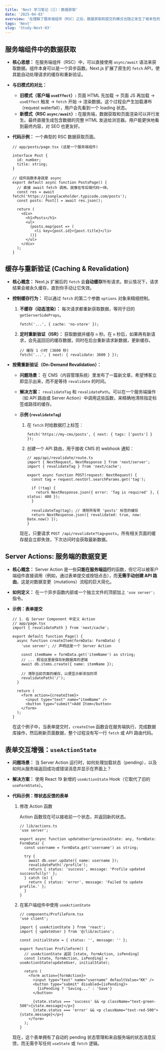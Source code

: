 ```yaml
---
title: 'Next 学习笔记（三）：数据获取'
date: '2025-04-03'
overview: '在理解了服务端组件（RSC）之后，数据获取和提交的模式也随之发生了根本性的变化。旧的 useEffect + fetch 模式不再是首选，新的模式将数据获取和变更更多地放在服务端处理，以获得更好的性能和更简洁的代码。'
tags: 'Next'
slug: 'Study-Next-03'
---
```


## 服务端组件中的数据获取

- **核心思想：** 在服务端组件（RSC）中，可以直接使用 `async/await` 语法来获取数据。组件本身可以是一个异步函数。Next.js 扩展了原生的 `fetch` API，使其能自动处理请求的缓存和重新验证。

- **与旧模式的对比：**

  - **旧模式（客户端 `useEffect`）:** 页面 HTML 先加载 -> 页面 JS 再加载 -> `useEffect` 触发 -> `fetch` 开始 -> 渲染数据。这个过程会产生加载瀑布（request waterfall），用户会先看到一个 loading 状态。
  - **新模式（RSC `async/await`）:** 在服务端，数据获取和页面渲染可以并行发生。最终直接生成包含数据的完整 HTML 发送给浏览器。用户能更快地看到最终内容，对 SEO 也更友好。

- **代码示例：** 一个典型的 RSC 数据获取页面。

  ```tsx
  // app/posts/page.tsx (这是一个服务端组件)
  
  interface Post {
    id: number;
    title: string;
  }
  
  // 组件函数本身就是 async
  export default async function PostsPage() {
    // 直接 await fetch 调用。就像在写后端代码一样。
    const res = await fetch('https://jsonplaceholder.typicode.com/posts');
    const posts: Post[] = await res.json();
  
    return (
      <div>
        <h1>Posts</h1>
        <ul>
          {posts.map(post => (
            <li key={post.id}>{post.title}</li>
          ))}
        </ul>
      </div>
    );
  }
  ```

## 缓存与重新验证 (Caching & Revalidation)

- **核心概念：** Next.js 扩展后的 `fetch` 会**自动缓存**所有请求。默认情况下，请求结果会被永久缓存，直到你手动让它失效。

- **控制缓存行为：** 可以通过 `fetch` 的第二个参数 `options` 对象来精细控制。

  1. **不缓存（动态渲染）：** 每次请求都重新获取数据，等同于旧的 `getServerSideProps`。

     ```tsx
     fetch('...', { cache: 'no-store' });
     ```

  2. **定时重新验证（ISR）：** 获取数据并缓存 `n` 秒。在 `n` 秒后，如果再有新请求，会先返回旧的缓存数据，同时在后台重新请求新数据，更新缓存。

     ```tsx
     // 缓存 1 小时 (3600 秒)
     fetch('...', { next: { revalidate: 3600 } });
     ```

- **按需重新验证（On-Demand Revalidation）：**

  - **问题场景：** 在 CMS（内容管理系统）里发布了一篇新文章，希望博客立即显示出来，而不是等待 `revalidate` 的时间。

  - **解决方案：** `revalidateTag` 和 `revalidatePath`。可以在一个服务端操作（如 API 路由或 Server Action）中调用这些函数，来精确地清除指定标签或路径的缓存。

  - **示例 (`revalidateTag`)**

    1. 在 `fetch` 时给数据打上标签：

       ```tsx
       fetch('https://my-cms/posts', { next: { tags: ['posts'] } });
       ```

    2. 创建一个 API 路由，用于接收 CMS 的 webhook 通知：

       ```tsx
       // app/api/revalidate/route.ts
       import { NextRequest, NextResponse } from 'next/server';
       import { revalidateTag } from 'next/cache';
       
       export async function POST(request: NextRequest) {
         const tag = request.nextUrl.searchParams.get('tag');
       
         if (!tag) {
           return NextResponse.json({ error: 'Tag is required' }, { status: 400 });
         }
       
         revalidateTag(tag); // 清除所有带 'posts' 标签的缓存
         return NextResponse.json({ revalidated: true, now: Date.now() });
       }
       ```

    现在，只要请求 `POST /api/revalidate?tag=posts`，所有相关页面的缓存就会立即失效，下次访问时会获取最新数据。

## Server Actions: 服务端的数据变更

- **核心概念：** Server Action 是一些**只能在服务端运行**的函数，但它可以被客户端组件直接调用（例如，通过表单提交或按钮点击），而**无需手动创建 API 路由**。这是对数据变更（mutations）流程的巨大简化。

- **如何定义：** 在一个异步函数内部或一个独立文件的顶部加上 `'use server';` 指令。

- **示例：表单提交**

  ```tsx
  // 1. 在 Server Component 中定义 Action
  // app/page.tsx
  import { revalidatePath } from 'next/cache';
  
  export default function Page() {
    async function createItem(formData: FormData) {
      'use server'; // 声明这是一个 Server Action
  
      const itemName = formData.get('itemName') as string;
      // ... 假设这里是保存到数据库的逻辑
      await db.items.create({ name: itemName });
  
      // 清除当前页面的缓存，以便显示新添加的项
      revalidatePath('/');
    }
  
    return (
      <form action={createItem}>
        <input type="text" name="itemName" />
        <button type="submit">Add Item</button>
      </form>
    );
  }
  ```

  在这个例子中，当表单提交时，`createItem` 函数会在服务端执行，完成数据库操作，然后刷新页面数据，整个过程没有写一行 `fetch` 或 API 路由代码。

## 表单交互增强：`useActionState`

- **问题场景：** 当 Server Action 运行时，如何处理加载状态（pending），以及如何从服务端返回成功或错误消息并显示在界面上？

- **解决方案：** 使用 React 19 新增的 `useActionState` Hook（它取代了旧的 `useFormState`）。

- **代码示例：带状态反馈的表单**

  1. 修改 Action 函数

     Action 函数现在可以接收前一个状态，并返回新的状态。

     ```tsx
     // lib/actions.ts
     'use server';
     
     export async function updateUser(previousState: any, formData: FormData) {
       const username = formData.get('username') as string;
     
       try {
         await db.user.update({ name: username });
         revalidatePath('/profile');
         return { status: 'success', message: 'Profile updated successfully!' };
       } catch (e) {
         return { status: 'error', message: 'Failed to update profile.' };
       }
     }
     ```

  2. 在客户端组件中使用 `useActionState`

     ```tsx
     // components/ProfileForm.tsx
     'use client';
     
     import { useActionState } from 'react';
     import { updateUser } from '@/lib/actions';
     
     const initialState = { status: '', message: '' };
     
     export function ProfileForm() {
       // useActionState 返回 [state, formAction, isPending]
       const [state, formAction, isPending] = useActionState(updateUser, initialState);
     
       return (
         <form action={formAction}>
           <input type="text" name="username" defaultValue="KK" />
           <button type="submit" disabled={isPending}>
             {isPending ? 'Saving...' : 'Save'}
           </button>
     
           {state.status === 'success' && <p className="text-green-500">{state.message}</p>}
           {state.status === 'error' && <p className="text-red-500">{state.message}</p>}
         </form>
       );
     }
     ```

  现在，这个表单拥有了自动的 pending 状态管理和来自服务端的状态消息反馈，而无需手写任何 `useState` 或 `fetch` 逻辑。